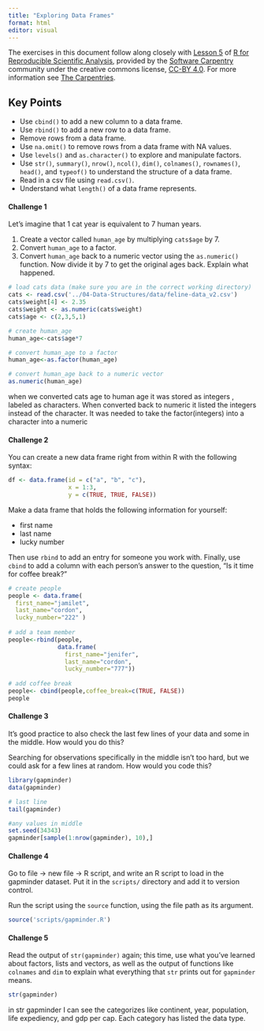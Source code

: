 ```yaml
---
title: "Exploring Data Frames"
format: html
editor: visual
---
```


The exercises in this document follow along closely with [Lesson 5](https://swcarpentry.github.io/r-novice-gapminder/05-data-structures-part2.html) of [R for Reproducible Scientific Analysis](https://swcarpentry.github.io/r-novice-gapminder/), provided by the [Software Carpentry](https://software-carpentry.org/) community under the creative commons license, [CC-BY 4.0](https://creativecommons.org/licenses/by/4.0/). For more information see [The Carpentries](https://carpentries.org/).

::: callout-tip
## Key Points

-   Use `cbind()` to add a new column to a data frame.
-   Use `rbind()` to add a new row to a data frame.
-   Remove rows from a data frame.
-   Use `na.omit()` to remove rows from a data frame with NA values.
-   Use `levels()` and `as.character()` to explore and manipulate factors.
-   Use `str()`, `summary()`, `nrow()`, `ncol()`, `dim()`, `colnames()`, `rownames()`, `head()`, and `typeof()` to understand the structure of a data frame.
-   Read in a csv file using `read.csv()`.
-   Understand what `length()` of a data frame represents.
:::

#### Challenge 1

Let's imagine that 1 cat year is equivalent to 7 human years.

1.  Create a vector called `human_age` by multiplying `cats$age` by 7.
2.  Convert `human_age` to a factor.
3.  Convert `human_age` back to a numeric vector using the `as.numeric()` function. Now divide it by 7 to get the original ages back. Explain what happened.

<!-- Challenge 1 answer begin -->

```r
# load cats data (make sure you are in the correct working directory)
cats <- read.csv('../04-Data-Structures/data/feline-data_v2.csv')
cats$weight[4] <- 2.35
cats$weight <- as.numeric(cats$weight)
cats$age <- c(2,3,5,1)

# create human_age
human_age<-cats$age*7

# convert human_age to a factor
human_age<-as.factor(human_age)

# convert human_age back to a numeric vector
as.numeric(human_age)
```

when we converted cats age to human age it was stored as integers , labeled as characters. When converted back to numeric it listed the integers instead of the character. It was needed to take the factor(integers) into a character into a numeric

<!-- Challenge 1 answer end -->

#### Challenge 2

You can create a new data frame right from within R with the following syntax:

```r
df <- data.frame(id = c("a", "b", "c"),
                 x = 1:3,
                 y = c(TRUE, TRUE, FALSE))
```

Make a data frame that holds the following information for yourself:

-   first name
-   last name
-   lucky number

Then use `rbind` to add an entry for someone you work with. Finally, use `cbind` to add a column with each person's answer to the question, "Is it time for coffee break?"

<!-- Challenge 2 answer begin -->

```r
# create people
people <- data.frame(
  first_name="jamilet",
  last_name="cordon",
  lucky_number="222" )
  
# add a team member
people<-rbind(people,
              data.frame(
                first_name="jenifer",
                last_name="cordon",
                lucky_number="777"))
  
# add coffee break
people<- cbind(people,coffee_break=c(TRUE, FALSE))
people
```

<!-- Challenge 2 answer end -->

#### Challenge 3

It's good practice to also check the last few lines of your data and some in the middle. How would you do this?

Searching for observations specifically in the middle isn't too hard, but we could ask for a few lines at random. How would you code this?

<!-- Challenge 3 answer begin -->

```r
library(gapminder)
data(gapminder)

# last line
tail(gapminder)

#any values in middle
set.seed(34343)
gapminder[sample(1:nrow(gapminder), 10),]


```

<!-- Challenge 3 answer end -->

#### Challenge 4

Go to file -\> new file -\> R script, and write an R script to load in the gapminder dataset. Put it in the `scripts/` directory and add it to version control.

Run the script using the `source` function, using the file path as its argument.

<!-- Challenge 4 answer begin -->

```r
source('scripts/gapminder.R')
```

<!-- Challenge 4 answer end -->

#### Challenge 5

Read the output of `str(gapminder)` again; this time, use what you've learned about factors, lists and vectors, as well as the output of functions like `colnames` and `dim` to explain what everything that `str` prints out for `gapminder` means.

```r
str(gapminder)
```

<!-- Challenge 5 answer begin -->

in str gapminder I can see the categorizes like continent, year, population, life expediency, and gdp per cap. Each category has listed the data type.

<!-- Challenge 5 answer end -->
